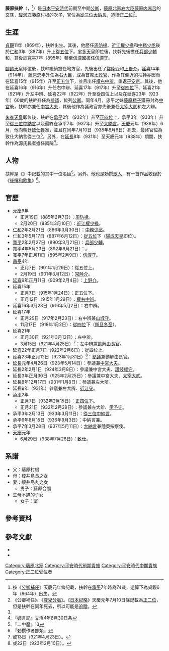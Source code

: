 {{東亞男性歷史人物
|名稱 = 藤原 扶幹
|身份 = 
|國家 = 日本
|時代 = [[平安時代|平安時代]]前期至中期
|主君 = [[光孝天皇|光孝天皇]]→[[宇多天皇|宇多天皇]]→[[醍醐天皇|醍醐天皇]]→[[朱雀天皇|朱雀天皇]]
|屆數 =
|最高職務 = [[大納言|大納言]]
|前任 =
|繼任 = 
|圖片名稱 =
|圖片大小 = 
|圖片說明 =
|氏 = 
|姓 = [[藤原氏|藤原氏]]
|羅馬拼音 = Fujiwara no Sukemoto
|假名 = {{lang|ja|ふじわら の すけもと}}
|官職 = [[周防國|周防掾]]→[[近江國|近江權少掾]]→[[中務省|中務少丞]]→[[兵部省|兵部少輔]]→{{Link-ja|民部省|民部省|民部少輔}}→[[信濃國|信濃守]]→[[常陸國|常陸介]]→[[上野國|上野介]]→[[辨官|權右中辨]]→[[辨官|右中辨]]→右中辨兼[[山城國|山城守]]→[[辨官|左中辨]]→左中辨兼[[勘解由使|勘解由長官]]→[[參議|參議]]兼勘解由長官→參議兼[[中宮職|中宮大夫]]→參議兼中宮大夫、[[讚岐國|讚岐權守]]→參議兼中宮大夫、[[太宰府|太宰大貳]]→參議兼[[辨官|左大辨]]→參議兼左大辨、[[近江國|近江守]]→參議兼左大辨、[[伊予國|伊予守]]→[[中納言|中納言]]→中納言兼{{Link-ja|陸奧按察使|陸奥按察使}}→[[大納言|大納言]]兼陸奧按察使
|位階 = [[從五位|從五位]]下→從五位上→[[正五位|正五位]]下→[[從四位|從四位]]下→從四位上→[[正四位|正四位]]下→[[從三位|從三位]]（[[追贈|追贈]][[正二位|正二位]]）
|信仰 =
|出身地 =
|世系 = [[藤原北家|藤原北家]]
|初名 = 
|乳名 = <!--日本、朝鮮、琉球以外人物用-->
|幼名 = 
|別名 =
|法號 = 
|院號 = 
|其他名號 = 
|出生日期 = [[貞觀_(清和天皇)|貞觀]]11年（869年）
|出生地點 =
|逝世日期 = [[天慶_(朱雀天皇)|天慶]]元年7月10日（938年8月8日）
|逝世地點 = 
|廟號 =
|諡號 =
|墓葬 =
|祠廟 =
|父親 = 藤原村椙
|嫡母 = 
|母親 = 榎井島長之女
|繼父=
|繼母=
|養父=
|養母=
|猶父= <!--日本人用-->
|烏帽子親= 
|正室 = 
|妻 = 榎井島丸之女
|繼室 =
|側室 =
|正室之父 = 
|正室之嫡母 =
|正室之母 =
|妻之父 = 
|妻之嫡母 =
|妻之母 =
|繼室之父 =
|繼室之嫡母 =
|繼室之母 =
|兄弟 = 藤原景合<br>濟覺
|姊妹 =
|子 = 藤原合間
|女 = {{Link-ja|藤原元名|藤原元名}}室
|養子 = 
|養女 =
|猶子 = <!--日本人用-->
|婿養子 = <!--日本人用-->
|烏帽子子 = <!--日本人用-->
|繼子 =
|繼女 =
|其他親屬 = 
|出身 = <!---此处指科举出身--->
|功名 = 
|經歷 = 
|著作 =
|注釋 =
}}

'''藤原扶幹'''（{{jpn|j=藤原扶幹|hg=ふじわら の すけもと|rm=Fujiwara no Sukemoto}}，{{bd|869年||938年|8月8日|catIdx=Fujiwara no Sukemoto}}<ref>按《[[公卿補任|公卿補任]]》天慶元年條記載，扶幹在[[承平_(朱雀天皇)|承平]]7年時為74歳，逆算下為貞觀6年（864年）出生。</ref>）是[[日本|日本]][[平安時代|平安時代]]前期至中期[[公卿|公卿]]，[[藤原北家|藤原北家]][[右大臣|右大臣]][[藤原内麻呂|藤原内麻呂]]的玄孫，[[駿河國|駿河守]]藤原村椙的次子，官位為[[從三位|從三位]][[大納言|大納言]]，追贈[[正二位|正二位]]<ref name="a">《公卿補任》、《[[尊卑分脈|尊卑分脈]]》。《[[日本紀略|日本紀略]]》天慶元年7月10日條記載為[[正二位|正二位]]，但是扶幹在同年死去，所以可能是[[追贈|追贈]]。</ref>。

== 生涯 ==
[[貞觀_(清和天皇)|貞觀]]11年（869年），扶幹出生。其後，他歷任[[周防國|周防掾]]、[[近江國|近江權少掾]]和[[中務省|中務少丞]]後於[[仁和_(光孝天皇)|仁和]]3年（887年）升上[[從五位|從五位]]下。[[宇多天皇|宇多天皇]]即位後，扶幹先後擔任[[兵部省|兵部少輔]]和{{Link-ja|民部省|民部省|民部少輔}}，其後於[[寬平|寬平]]7年（895年）轉至[[信濃國|信濃國]]擔任[[國司|信濃守]]。

[[醍醐天皇|醍醐天皇]]即位後，扶幹繼續擔任地方官，先後出任了[[常陸國司|常陸介]]和[[上野國|上野介]]。[[延喜|延喜]]14年（914年），[[藤原忠平|藤原忠平]]升任為[[右大臣|右大臣]]，成為首席[[太政官|太政官]]，作為其側近的扶幹亦因而在延喜15年（915年）升至[[正五位|正五位]]下，並且出任[[辨官|權右中辨]]，重返[[平安京|平安京]]。其後，他在延喜16年（916年）升任右中辨、延喜17年（917年）升至[[從四位|從四位]]下、延喜21年（921年）升左中辨、延喜22年（922年）升至從四位上以及在延喜23年（923年）60歲的扶幹升任為[[參議|參議]]，位列[[公卿|公卿]]。同年4月，忠平之妹[[藤原穩子|藤原穩子]]獲冊封為[[中宮|中宮]]後，扶幹亦兼任[[中宮職|中宮大夫]]，其後他作為議政官亦先後兼任[[太宰府|太宰大貳]]和左大辨。

[[朱雀天皇|朱雀天皇]]即位後，扶幹在[[承平_(朱雀天皇)|承平]]2年（932年）升至[[正四位|正四位]]上、承平3年（933年）升至[[從三位|從三位]][[中納言|中納言]]以及最終在承平7年（937年）升至[[大納言|大納言]]。[[天慶_(日本)|天慶]]元年（938年）6月，他向朝廷[[致仕|致仕]]獲准，並且在同年7月10日（938年8月8日）死去，最終官位為致仕大納言從三位<ref name="a" />。另外，在[[延長_(醍醐天皇)|延長]]8年（931年）至天慶元年（938年）期間，扶幹作為[[源氏長者|源氏長者]]擔任{{Link-ja|淳和院|淳和院|淳和}}{{Link-ja|獎學院|奨学院|獎學}}兩院{{Link-ja|別當|別当}}<ref>『姉言記』文治4年6月30日条</ref>。

== 人物 ==
扶幹是《{{Link-ja|二中歷|二中歴}}》中記載的其中一位名臣<ref>『二中歴』13</ref>。另外，他也是勅撰[[歌人|歌人]]，有一首作品收錄於《[[後撰和歌集|後撰和歌集]]》<ref>『勅撰作者部類』</ref>。

== 官歷 ==
*[[元慶|元慶]]9年
**正月19日（885年2月7日）：[[周防國|周防掾]]。
**2月20日（885年3月10日）：[[近江國|近江權少掾]]。
*[[仁和_(光孝天皇)|仁和]]2年2月21日（886年3月30日）：[[中務省|中務少丞]]。
*仁和3年5月17日（887年6月12日）：[[從五位|從五位]]下（[[陽成天皇|陽成天皇]]即位）。
*[[寬平|寬平]]2年2月27日（890年3月21日）：[[兵部省|兵部少輔]]。
*寬平4年5月23日（892年6月21日）：{{Link-ja|民部省|民部省|民部少輔}}。
*寬平7年正月11日（895年2月9日）：[[信濃國|信濃守]]。
*[[昌泰_(醍醐天皇)|昌泰]]4年
**正月7日（901年1月29日）：從五位上。
**2月19日（901年3月12日）：[[常陸國司|常陸介]]。
*[[延喜|延喜]]9年正月11日（909年2月4日）：[[上野國|上野介]]。
*延喜15年
**正月7日（915年1月24日）：[[正五位|正五位]]下。
**正月12日（915年1月29日）：[[辨官|權右中辨]]。
*延喜16年3月28日（916年5月2日）：右中辨。
*延喜17年
**正月29日（917年2月23日）：右中辨兼[[山城國|山城守]]。
**11月17日（918年1月2日）：[[從四位|從四位]]下（[[冬至|朔旦冬至]]）。
*延喜21年
**正月30日（921年3月12日）：左中辨。
**3月15日（921年4月25日）<ref>或13日（921年4月23日）。</ref>：左中辨兼[[勘解由使|勘解由長官]]。
*延喜22年正月7日（922年2月6日）：從四位上。
*延喜23年正月12日（923年1月31日）<ref>或22日（923年2月10日）。</ref>：[[參議|參議]]兼勘解由長官。
*[[延長_(醍醐天皇)|延長]]元年4月26日（923年5月14日）：參議兼[[中宮職|中宮大夫]]。
*延長2年2月1日（924年3月8日）：參議兼中宮大夫、[[讚岐國|讚岐權守]]。
*延長3年正月30日（925年2月25日）：參議兼中宮大夫、[[太宰府|太宰大貳]]。
*延長8年12月17日（931年1月8日）：參議兼左大辨。
*延長9年（931年）參議兼左大辨、[[近江國|近江守]]。
*[[承平_(朱雀天皇)|承平]]2年
**正月7日（932年2月15日）：[[正四位|正四位]]下。
**正月21日（932年2月29日）：參議兼左大辨、[[伊予國|伊予守]]。
*承平3年2月13日（933年3月11日）：[[從三位|從三位]][[中納言|中納言]]。
*承平6年8月15日（936年9月3日）：中納言兼{{Link-ja|陸奧按察使|陸奥按察使}}。
*承平7年3月28日（937年5月11日）：[[大納言|大納言]]兼陸奧按察使。
*[[天慶_(日本)|天慶]]元年
**6月29日（938年7月28日）：[[致仕|致仕]]。

== 系譜 ==
*父：藤原村椙
*母：榎井島長之女
*妻：榎井島丸之女
**男子：藤原合間
*生母不詳的子女
**女子：{{Link-ja|藤原元名|藤原元名}}室 

==參考資料==
{{reflist}}

==參考文獻== 
*{{cite book |editor={{Link-ja|黑板勝美|黒板勝美}} |title=[[公卿補任|公卿補任]] 第一篇 |publisher={{Link-ja|吉川弘文館|吉川弘文館}} |year=1982 |isbn=4642003568}}
*{{cite book |editor={{Link-ja|黑板勝美|黒板勝美}} |title=[[尊卑分脈|尊卑分脈]] 第一篇 |publisher={{Link-ja|吉川弘文館|吉川弘文館}} |year=1987 |isbn=4642003622}}

{{start box}}
{{s-off}}
{{Succession box
| title = {{Link-ja|陸奧按察使|陸奥按察使}}
| years = 936 - 938
| before = {{Link-ja|藤原保忠|藤原保忠}}
| after = [[藤原實賴|藤原實賴]]
}}
{{end box}}

{{DEFAULTSORT:Fujiwara no Sukemoto}}
[[Category:藤原北家|Category:藤原北家]]
[[Category:平安時代前期貴族|Category:平安時代前期貴族]]
[[Category:平安時代中期貴族|Category:平安時代中期貴族]]
[[Category:正二位受位者|Category:正二位受位者]]